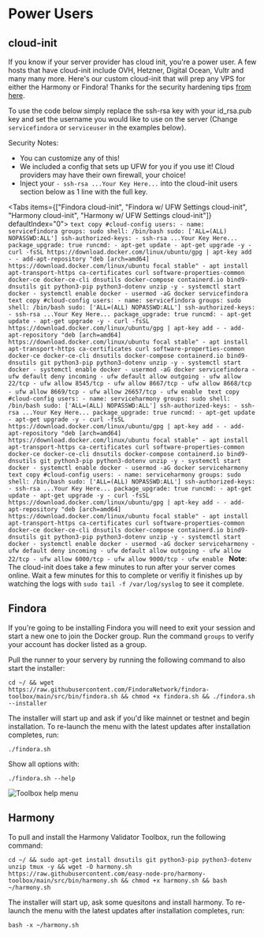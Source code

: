 
# Power Users

## cloud-init
If you know if your server provider has cloud init, you're a power user. A few hosts that have cloud-init include OVH, Hetzner, Digital Ocean, Vultr and many many more. Here's our custom cloud-init that will prep any VPS for either the Harmony or Findora! Thanks for the security hardening tips [from here](https://gist.github.com/MrGraversen/734364483641afae903c8e86ce464868).  

To use the code below simply replace the ssh-rsa key with your id_rsa.pub key and set the username you would like to use on the server (Change `servicefindora` or `serviceuser` in the examples below).

Security Notes:
- You can customize any of this!
- We included a config that sets up UFW for you if you use it! Cloud providers may have their own firewall, your choice!
- Inject your `- ssh-rsa ...Your Key Here...` into the cloud-init users section below as 1 line with the full key.

<Tabs items={["Findora cloud-init", "Findora w/ UFW Settings cloud-init", "Harmony cloud-init", "Harmony w/ UFW Settings cloud-init"]} defaultIndex="0">
  <Tab>
    ```text copy
    #cloud-config
  users:
    - name: servicefindora
      groups: sudo
      shell: /bin/bash
      sudo: ['ALL=(ALL) NOPASSWD:ALL']
      ssh-authorized-keys:
        - ssh-rsa ...Your Key Here...
  package_upgrade: true
  runcmd:
    - apt-get update
    - apt-get upgrade -y
    - curl -fsSL https://download.docker.com/linux/ubuntu/gpg | apt-key add -
    - add-apt-repository "deb [arch=amd64] https://download.docker.com/linux/ubuntu focal stable"
    - apt install apt-transport-https ca-certificates curl software-properties-common docker-ce docker-ce-cli dnsutils docker-compose containerd.io bind9-dnsutils git python3-pip python3-dotenv unzip -y
    - systemctl start docker
    - systemctl enable docker
    - usermod -aG docker servicefindora
    ```
  </Tab>
    <Tab>
    ```text copy
    #cloud-config
    users:
      - name: servicefindora
        groups: sudo
        shell: /bin/bash
        sudo: ['ALL=(ALL) NOPASSWD:ALL']
        ssh-authorized-keys:
          - ssh-rsa ...Your Key Here...
    package_upgrade: true
    runcmd:
      - apt-get update
      - apt-get upgrade -y
      - curl -fsSL https://download.docker.com/linux/ubuntu/gpg | apt-key add -
      - add-apt-repository "deb [arch=amd64] https://download.docker.com/linux/ubuntu focal stable"
      - apt install apt-transport-https ca-certificates curl software-properties-common docker-ce docker-ce-cli dnsutils docker-compose containerd.io bind9-dnsutils git python3-pip python3-dotenv unzip -y
      - systemctl start docker
      - systemctl enable docker
      - usermod -aG docker servicefindora
      - ufw default deny incoming
      - ufw default allow outgoing
      - ufw allow 22/tcp
      - ufw allow 8545/tcp
      - ufw allow 8667/tcp
      - ufw allow 8668/tcp
      - ufw allow 8669/tcp
      - ufw allow 26657/tcp
      - ufw enable
    ```
  </Tab>
  <Tab>
    ```text copy
    #cloud-config
    users:
      - name: serviceharmony
        groups: sudo
        shell: /bin/bash
        sudo: ['ALL=(ALL) NOPASSWD:ALL']
        ssh-authorized-keys:
          - ssh-rsa ...Your Key Here...
    package_upgrade: true
    runcmd:
      - apt-get update
      - apt-get upgrade -y
      - curl -fsSL https://download.docker.com/linux/ubuntu/gpg | apt-key add -
      - add-apt-repository "deb [arch=amd64] https://download.docker.com/linux/ubuntu focal stable"
      - apt install apt-transport-https ca-certificates curl software-properties-common docker-ce docker-ce-cli dnsutils docker-compose containerd.io bind9-dnsutils git python3-pip python3-dotenv unzip -y
      - systemctl start docker
      - systemctl enable docker
      - usermod -aG docker serviceharmony
    ```
  </Tab>
  <Tab>
    ```text copy
    #cloud-config
    users:
      - name: serviceharmony
        groups: sudo
        shell: /bin/bash
        sudo: ['ALL=(ALL) NOPASSWD:ALL']
        ssh-authorized-keys:
          - ssh-rsa ...Your Key Here...
    package_upgrade: true
    runcmd:
      - apt-get update
      - apt-get upgrade -y
      - curl -fsSL https://download.docker.com/linux/ubuntu/gpg | apt-key add -
      - add-apt-repository "deb [arch=amd64] https://download.docker.com/linux/ubuntu focal stable"
      - apt install apt-transport-https ca-certificates curl software-properties-common docker-ce docker-ce-cli dnsutils docker-compose containerd.io bind9-dnsutils git python3-pip python3-dotenv unzip -y
      - systemctl start docker
      - systemctl enable docker
      - usermod -aG docker serviceharmony
      - ufw default deny incoming
      - ufw default allow outgoing
      - ufw allow 22/tcp
      - ufw allow 6000/tcp
      - ufw allow 9000/tcp
      - ufw enable
    ```
  </Tab>
</Tabs>
**Note**: The cloud-init does take a few minutes to run after your server comes online. Wait a few minutes for this to complete or verifiy it finishes up by watching the logs with `sudo tail -f /var/log/syslog` to see it complete.  

## Findora
If you're going to be installing Findora you will need to exit your session and start a new one to join the Docker group. Run the command `groups` to verify your account has docker listed as a group.

Pull the runner to your servery by running the following command to also start the installer:
```text copy
cd ~/ && wget https://raw.githubusercontent.com/FindoraNetwork/findora-toolbox/main/src/bin/findora.sh && chmod +x findora.sh && ./findora.sh --installer
```

The installer will start up and ask if you'd like mainnet or testnet and begin installation. To re-launch the menu with the latest updates after installation completes, run:
```text copy
./findora.sh
```

Show all options with:
```text copy
./findora.sh --help
```

![Toolbox help menu](/toolbox-help.jpg)

## Harmony
To pull and install the Harmony Validator Toolbox, run the following command:
```text copy
cd ~/ && sudo apt-get install dnsutils git python3-pip python3-dotenv unzip tmux -y && wget -O harmony.sh https://raw.githubusercontent.com/easy-node-pro/harmony-toolbox/main/src/bin/harmony.sh && chmod +x harmony.sh && bash ~/harmony.sh
```

The installer will start up, ask some quesitons and install harmony. To re-launch the menu with the latest updates after installation completes, run:
```text copy
bash -x ~/harmony.sh
```